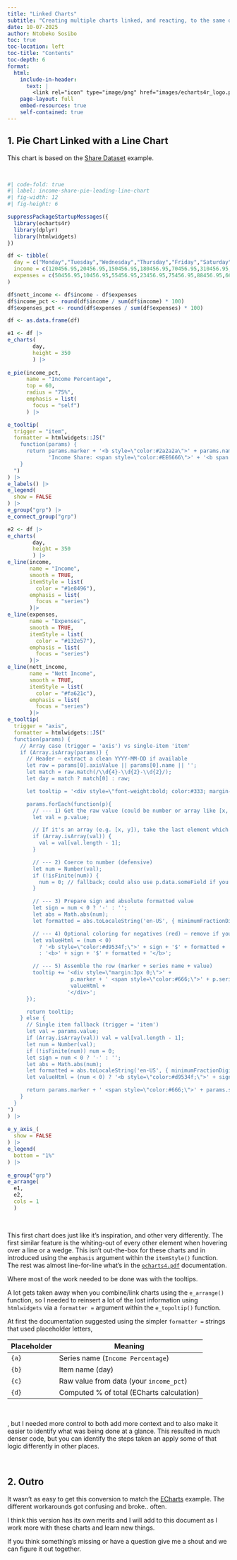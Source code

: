 ```yaml
---
title: "Linked Charts"
subtitle: "Creating multiple charts linked, and reacting, to the same dataset"
date: 10-07-2025
author: Ntobeko Sosibo
toc: true
toc-location: left
toc-title: "Contents"
toc-depth: 6
format: 
  html:
    include-in-header: 
      text: |
        <link rel="icon" type="image/png" href="images/echarts4r_logo.png">
    page-layout: full
    embed-resources: true
    self-contained: true
---
```

## 1. Pie Chart Linked with a Line Chart  

This chart is based on the [Share Dataset](https://echarts.apache.org/examples/en/editor.html?c=dataset-link) example.

&nbsp;  

```r
#| code-fold: true
#| label: income-share-pie-leading-line-chart
#| fig-width: 12
#| fig-height: 6

suppressPackageStartupMessages({
  library(echarts4r)
  library(dplyr)
  library(htmlwidgets)
})

df <- tibble(
  day = c("Monday","Tuesday","Wednesday","Thursday","Friday","Saturday","Sunday"),
  income = c(120456.95,20456.95,150456.95,180456.95,70456.95,310456.95,130456.95),
  expenses = c(50456.95,10456.95,55456.95,23456.95,75456.95,88456.95,66456.95)
)

df$nett_income <- df$income - df$expenses
df$income_pct <- round(df$income / sum(df$income) * 100)
df$expenses_pct <- round(df$expenses / sum(df$expenses) * 100)

df <- as.data.frame(df)

e1 <- df |>
e_charts(
        day,
        height = 350
        ) |>
  
e_pie(income_pct,
      name = "Income Percentage",
      top = 60,
      radius = "75%",
      emphasis = list(
        focus = "self")
      ) |>

e_tooltip(
  trigger = "item",
  formatter = htmlwidgets::JS("
    function(params) {
      return params.marker + '<b style=\"color:#2a2a2a\">' + params.name + '</b><br>' +
             'Income Share: <span style=\"color:#EE6666\">' + '<b span style=\"color:#EE6666\">' + params.value + '%</span>';
    }
  ")
) |>
e_labels() |>
e_legend(
  show = FALSE
) |>
e_group("grp") |>
e_connect_group("grp")

e2 <- df |>
e_charts(
        day,
        height = 350
        ) |>
e_line(income,
       name = "Income",
       smooth = TRUE,
       itemStyle = list(
         color = "#1e8496"),
       emphasis = list(
         focus = "series")
       )|>
e_line(expenses,
       name = "Expenses",
       smooth = TRUE,
       itemStyle = list(
         color = "#132e57"),
       emphasis = list(
         focus = "series")
       )|>
e_line(nett_income,
       name = "Nett Income",
       smooth = TRUE,
       itemStyle = list(
         color = "#fa621c"),
       emphasis = list(
         focus = "series")
       )|>
e_tooltip(
  trigger = "axis", 
  formatter = htmlwidgets::JS("
  function(params) {
    // Array case (trigger = 'axis') vs single-item 'item'
    if (Array.isArray(params)) {
      // Header — extract a clean YYYY-MM-DD if available
      let raw = params[0].axisValue || params[0].name || '';
      let match = raw.match(/\\d{4}-\\d{2}-\\d{2}/);
      let day = match ? match[0] : raw;

      let tooltip = '<div style=\"font-weight:bold; color:#333; margin-bottom:6px;\">' + day + '</div>';

      params.forEach(function(p){
        // --- 1) Get the raw value (could be number or array like [x, y])
        let val = p.value;

        // If it's an array (e.g. [x, y]), take the last element which is usually the y
        if (Array.isArray(val)) {
          val = val[val.length - 1];
        }

        // --- 2) Coerce to number (defensive)
        let num = Number(val);
        if (!isFinite(num)) {
          num = 0; // fallback; could also use p.data.someField if you know it
        }

        // --- 3) Prepare sign and absolute formatted value
        let sign = num < 0 ? '-' : '';
        let abs = Math.abs(num);
        let formatted = abs.toLocaleString('en-US', { minimumFractionDigits: 2, maximumFractionDigits: 2 });

        // --- 4) Optional coloring for negatives (red) — remove if you don't want color
        let valueHtml = (num < 0)
          ? '<b style=\"color:#d9534f;\">' + sign + '$' + formatted + '</b>'
          : '<b>' + sign + '$' + formatted + '</b>';

        // --- 5) Assemble the row (marker + series name + value)
        tooltip += '<div style=\"margin:3px 0;\">' +
                    p.marker + ' <span style=\"color:#666;\">' + p.seriesName + ':</span> ' +
                    valueHtml +
                   '</div>';
      });

      return tooltip;
    } else {
      // Single item fallback (trigger = 'item')
      let val = params.value;
      if (Array.isArray(val)) val = val[val.length - 1];
      let num = Number(val);
      if (!isFinite(num)) num = 0;
      let sign = num < 0 ? '-' : '';
      let abs = Math.abs(num);
      let formatted = abs.toLocaleString('en-US', { minimumFractionDigits: 2, maximumFractionDigits: 2 });
      let valueHtml = (num < 0) ? '<b style=\"color:#d9534f;\">' + sign + '$' + formatted + '</b>' : '<b>' + sign + '$' + formatted + '</b>';

      return params.marker + ' <span style=\"color:#666;\">' + params.seriesName + ':</span> ' + valueHtml;
    }
  }
") 
) |>
  
e_y_axis_(
  show = FALSE
) |>
e_legend(
  bottom = "1%"
) |>
  
e_group("grp")
e_arrange(
  e1, 
  e2, 
  cols = 1
  )
```  

&nbsp;

This first chart does just like it's inspiration, and other very differently. The first similar feature is the whiting-out of every other element when hovering over a line or a wedge. This isn't out-the-box for these charts and in introduced using the `emphasis` argument within the `itemStyle()` function. The rest was almost line-for-line what's in the [`echarts4.pdf`](https://cran.r-project.org/web/packages/echarts4r/echarts4r.pdf) documentation.  

Where most of the work needed to be done was with the tooltips.  

A lot gets taken away when you combine/link charts using the `e_arrange()` function, so I needed to reinsert a lot of the lost information using `htmlwidgets` via a `formatter =` argument within the `e_topoltip()` function.  

At first the documentation suggested using the simpler `formatter = ` strings that used placeholder letters, 

| Placeholder | Meaning                                   |
| ----------- | ----------------------------------------- |
| `{a}`       | Series name (`Income Percentage`)         |
| `{b}`       | Item name (day)                           |
| `{c}`       | Raw value from data (your `income_pct`)   |
| `{d}`       | Computed % of total (ECharts calculation) |  
&nbsp;  

, but I needed more control to both add more context and to also make it easier to identify what was being done at a glance. This resulted in much denser code, but you can identify the steps taken an apply some of that logic differently in other places.  

&nbsp;  


## 2. Outro  

It wasn't as easy to get this conversion to match the [ECharts](https://echarts.apache.org/examples/en/editor.html?c=dataset-link) example. The different workarounds got confusing and broke.. often.  

I think this version has its own merits and I will add to this document as I work more with these charts and learn new things.  

If you think something's missing or have a question give me a shout and we can figure it out together.  

